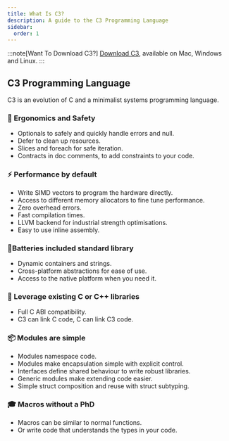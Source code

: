 ---
title: What Is C3?
description: A guide to the C3 Programming Language
sidebar:
  order: 1
---

:::note[Want To Download C3?]
[Download C3](/getting-started/prebuilt-binaries/), available on Mac, Windows and Linux.
:::

## C3 Programming Language

C3 is an evolution of C and a minimalist systems programming language.

### 🦺 Ergonomics **and** Safety
- Optionals to safely and quickly handle errors and null.
- Defer to clean up resources.
- Slices and foreach for safe iteration.
- Contracts in doc comments, to add constraints to your code. 

### ⚡ Performance **by** default
- Write SIMD vectors to program the hardware directly.
- Access to different memory allocators to fine tune performance.
- Zero overhead errors.
- Fast compilation times.
- LLVM backend for industrial strength optimisations.
- Easy to use inline assembly.

### 🔋Batteries **included** standard library
- Dynamic containers and strings.
- Cross-platform abstractions for ease of use.
- Access to the native platform when you need it.

### 🔧 Leverage **existing** C or C++ libraries
- Full C ABI compatibility.
- C3 can link C code, C can link C3 code.

### 📦 Modules **are** simple
- Modules namespace code.
- Modules make encapsulation simple with explicit control.
- Interfaces define shared behaviour to write robust libraries.
- Generic modules make extending code easier.
- Simple struct composition and reuse with struct subtyping.

### 🎓 Macros **without** a PhD
- Macros can be similar to normal functions.
- Or write code that understands the types in your code.

